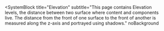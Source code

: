 
<Meta title="Foundations/Elevation" />

<SystemBlock
  title="Elevation"
  subtitle="This page contains Elevation levels, the distance between two surface where content and components live. The distance from the front of one surface to the front of another is measured along the z-axis and portrayed using shadows."
  noBackground
>
  <ElevationGrid>
    <Box>
      <ElevationDetail title="Level 0" description="Base" />
    </Box>
    <Card elevation={1}>
      <ElevationDetail title="Level 1" description="Flat" />
    </Card>
    <Card elevation={2}>
      <ElevationDetail title="Level 2" description="Floating" />
    </Card>
    <Card elevation={3}>
      <ElevationDetail title="Level 3" description="Sticky Nav" />
    </Card>
    <Card elevation={4}>
      <ElevationDetail title="Level 4" description="Dialog" />
    </Card>
    <Card elevation={5}>
      <ElevationDetail title="Level 5" description="Toast" />
    </Card>
  </ElevationGrid>
</SystemBlock>
